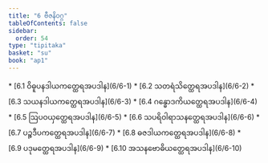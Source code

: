 ```yaml
---
title: "6 ဗီဇနိဝဂ္ဂ"
tableOfContents: false
sidebar:
  order: 54
type: "tipitaka"
basket: "su"
book: "ap1"
---
```



<DynamicBreadcrumb />



<TableOfContents book="ap1" section="6">
* [6.1 ဝိဓူပနဒါယကတ္ထေရအပဒါန](6/6-1)
* [6.2 သတရံသိတ္ထေရအပဒါန](6/6-2)
* [6.3 သယနဒါယကတ္ထေရအပဒါန](6/6-3)
* [6.4 ဂန္ဓောဒကိယတ္ထေရအပဒါန](6/6-4)
* [6.5 ဩပဝယှတ္ထေရအပဒါန](6/6-5)
* [6.6 သပရိဝါရာသနတ္ထေရအပဒါန](6/6-6)
* [6.7 ပဉ္စဒီပကတ္ထေရအပဒါန](6/6-7)
* [6.8 ဓဇဒါယကတ္ထေရအပဒါန](6/6-8)
* [6.9 ပဒုမတ္ထေရအပဒါန](6/6-9)
* [6.10 အသနဗောဓိယတ္ထေရအပဒါန](6/6-10)
</TableOfContents>